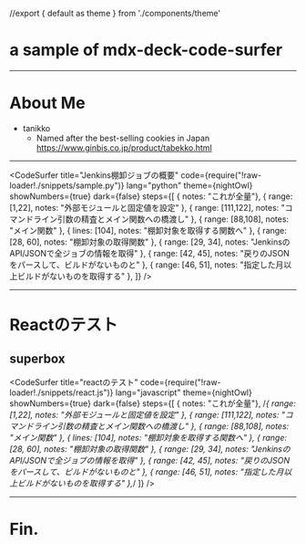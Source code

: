 //export { default as theme } from './components/theme'


# a sample of mdx-deck-code-surfer

---

# About Me
- tanikko
  - Named after the best-selling cookies in Japan
  https://www.ginbis.co.jp/product/tabekko.html

---

<CodeSurfer
  title="Jenkins棚卸ジョブの概要"
  code={require("!raw-loader!./snippets/sample.py")}
  lang="python"
  theme={nightOwl}
  showNumbers={true}
  dark={false}
  steps={[
    { notes: "これが全量"},
    { range: [1,22], notes: "外部モジュールと固定値を設定" },
    { range: [111,122], notes: "コマンドライン引数の精査とメイン関数への橋渡し" },
    { range: [88,108], notes: "メイン関数" },
    { lines: [104], notes: "棚卸対象を取得する関数へ" },
    { range: [28, 60], notes: "棚卸対象の取得関数" },
    { range: [29, 34], notes: "JenkinsのAPI/JSONで全ジョブの情報を取得" },
    { range: [42, 45], notes: "戻りのJSONをパースして、ビルドがないものと" },
    { range: [46, 51], notes: "指定した月以上ビルドがないものを取得する" },
  ]}
/>


---
# Reactのテスト


<Box
  fontSize={80} px={3} py={4}
  color='white' bg='pink'>
  superbox
</Box>
---
<CodeSurfer
  title="reactのテスト"
  code={require("!raw-loader!./snippets/react.js")}
  lang="javascript"
  theme={nightOwl}
  showNumbers={true}
  dark={false}
  steps={[
    { notes: "これが全量"},
    /*{ range: [1,22], notes: "外部モジュールと固定値を設定" },
    { range: [111,122], notes: "コマンドライン引数の精査とメイン関数への橋渡し" },
    { range: [88,108], notes: "メイン関数" },
    { lines: [104], notes: "棚卸対象を取得する関数へ" },
    { range: [28, 60], notes: "棚卸対象の取得関数" },
    { range: [29, 34], notes: "JenkinsのAPI/JSONで全ジョブの情報を取得" },
    { range: [42, 45], notes: "戻りのJSONをパースして、ビルドがないものと" },
    { range: [46, 51], notes: "指定した月以上ビルドがないものを取得する" },*/
  ]}
/>


---
# Fin.
